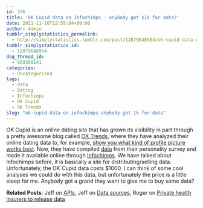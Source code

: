 ```yaml
---
id: 376
title: 'OK Cupid data on Infochimps - anybody got $1k for data?'
date: 2011-11-16T12:55:04+00:00
author: Admin
tumblr_simplystatistics_permalink:
  - http://simplystatistics.tumblr.com/post/12879648954/ok-cupid-data-on-infochimps-anybody-got-1k-for-data
tumblr_simplystatistics_id:
  - 12879648954
dsq_thread_id:
  - 959308141
categories:
  - Uncategorized
tags:
  - data
  - Dating
  - Infochimps
  - OK Cupid
  - OK Trends
slug: "ok-cupid-data-on-infochimps-anybody-got-1k-for-data"
---
```

OK Cupid is an online dating site that has grown its visibility in part through a pretty awesome blog called <a href="http://blog.okcupid.com/" target="_blank">OK Trends</a>, where they have analyzed their online dating data to, for example, <a href="http://blog.okcupid.com/index.php/the-4-big-myths-of-profile-pictures/" target="_blank">show you what kind of profile picture works best</a>. Now, they have compiled <a href="http://www.infochimps.com/datasets/personality-insights-okcupid-questions-and-answers-by-gender-age" target="_blank">data</a> from their personality survey and made it available online through <a href="http://www.infochimps.com/" target="_blank">Infochimps</a>. We have talked about Infochimps before, it is basically a site for distributing/selling data. Unfortunately, the OK Cupid data costs $1000. I can think of some cool analyses we could do with this data, but unfortunately the price is a little steep for me. Anybody got a grand they want to give me to buy some data? 

**Related Posts**: Jeff on <a href="http://simplystatistics.tumblr.com/post/11237403492/apis" target="_blank">APIs</a>, Jeff on <a href="http://simplystatistics.tumblr.com/post/10410458080/data-sources" target="_blank">Data sources</a>, Roger on <a href="http://simplystatistics.tumblr.com/post/10441403664/private-health-insurers-to-release-data" target="_blank">Private health insurers to release data</a>
